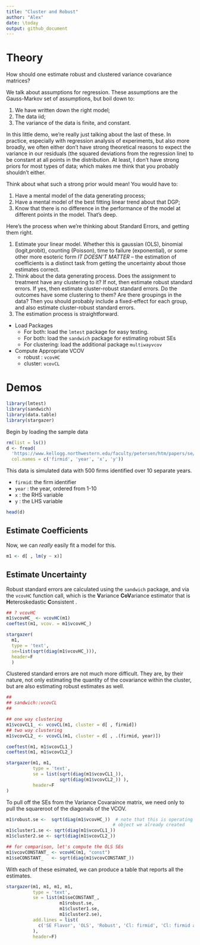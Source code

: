 ```yaml
---
title: "Cluster and Robust"
author: "Alex"
date: \today
output: github_document 
---
```


# Theory 

How should one estimate robust and clustered variance covariance matrices?

We talk about assumptions for regression. These assumptions are the Gauss-Markov set of assumptions, but boil down to:

1. We have written down the right model;
2. The data iid;
3. The variance of the data is finite, and constant.

In this little demo, we're really just talking about the last of these.
In practice, especially with regression analysis of experiments, but also
more broadly, we often either don't have strong theoretical reasons to
expect the variance in our residuals (the squared deviations from the
regression line) to be constant at all points in the distribution.
At least, I don't have strong priors for most types of data; which makes
me think that you probably shouldn't either.

Think about what such a strong prior would mean! You would have to:

1. Have a mental model of the data generating process;
2. Have a mental model of the best fitting linear trend about that DGP;
3. Know that there is no difference in the performance of the model at
   different points in the model. That's deep.

Here's the process when we're thinking about Standard Errors, and getting them
right.

1. Estimate your linear model. Whether this is gaussian (OLS), binomial (logit,probit), counting (Poisson), time to failure (exponential), or some other more esoteric form *IT DOESN'T MATTER* -- the estimation of coefficients is a distinct task from getting the uncertainty about those estimates correct.
2. Think about the data generating process. Does the assignment to treatment have any clustering to it? If not, then estimate robust standard errors. If yes, then estimate cluster-robust standard errors. Do the outcomes have some clustering to them? Are there groupings in the data? Then you should probably include a fixed-effect for each group, and also estimate cluster-robust standard errors.
3. The estimation process is straightforward.

- Load Packages
  - For both: load the `lmtest` package for easy testing.
  - For both: load the `sandwich` package for estimating robust SEs
  - For clustering: load the additional package `multiwayvcov`
- Compute Appropriate VCOV
  - robust : `vcovHC`
  - cluster: `vcovCL`

# Demos 
```r
library(lmtest)
library(sandwich)
library(data.table)
library(stargazer)
``` 

Begin by loading the sample data 

```r
rm(list = ls())
d <- fread(
  'https://www.kellogg.northwestern.edu/faculty/petersen/htm/papers/se/test_data.txt', 
  col.names = c('firmid', 'year', 'x', 'y'))
``` 

This data is simulated data with 500 firms identified over 10 separate years.

- `firmid`: the firm identifier 
- `year`  : the year, ordered from 1-10
- `x`     : the RHS variable
- `y`     : the LHS variable 

```r
head(d)
``` 

## Estimate Coefficients 

Now, we can *really* easily fit a model for this. 

```r
m1 <- d[ , lm(y ~ x)]
``` 

## Estimate Uncertainty  

Robust standard errors are calculated using the `sandwich` package, and via the `vcovHC` function call, which is the **V**ariance **Co****V**ariance estimator that is **H**eteroskedastic **C**onsistent . 

```r
## ? vcovHC
m1$vcovHC_ <- vcovHC(m1)
coeftest(m1, vcov. = m1$vcovHC_)
```

```r
stargazer(
  m1, 
  type = 'text',
  se=list(sqrt(diag(m1$vcovHC_))), 
  header=F
  )
```

Clustered standard errors are not much more difficult. They are, by their nature, not only estimating the quantity of the covariance within the cluster, but are also estimating robust estimates as well. 

```r
## 
## sandwich::vcovCL
## 

## one way clustering 
m1$vcovCL1_ <- vcovCL(m1, cluster = d[ , firmid])
## two way clustering
m1$vcovCL2_ <- vcovCL(m1, cluster = d[ , .(firmid, year)])

coeftest(m1, m1$vcovCL1_)
coeftest(m1, m1$vcovCL2_)
```

```r
stargazer(m1, m1, 
          type = 'text', 
          se = list(sqrt(diag(m1$vcovCL1_)), 
                    sqrt(diag(m1$vcovCL2_)) ), 
          header=F
) 
```

To pull off the SEs from the Variance Covaraince matrix, we need only to pull the squareroot of the diagonals of the VCOV. 

```r
m1$robust.se <-  sqrt(diag(m1$vcovHC_))  # note that this is operating on the
                                        # object we already created
m1$cluster1.se <- sqrt(diag(m1$vcovCL1_))
m1$cluster2.se <- sqrt(diag(m1$vcovCL2_))

## for comparison, let's compute the OLS SEs
m1$vcovCONSTANT_ <- vcovHC(m1, "const")
m1$seCONSTANT_   <- sqrt(diag(m1$vcovCONSTANT_))
``` 

With each of these esimated, we can produce a table that reports all the estimates. 

```r
stargazer(m1, m1, m1, m1,
          type = 'text', 
          se = list(m1$seCONSTANT_, 
                    m1$robust.se,
                    m1$cluster1.se, 
                    m1$cluster2.se),
          add.lines = list(
            c('SE Flavor', 'OLS', 'Robust', 'Cl: firmid', 'Cl: firmid and year')
          ),
          header=F)
```
